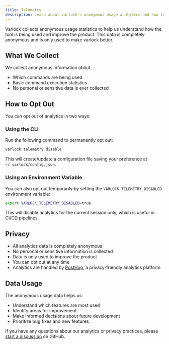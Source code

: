 ```yaml
---
title: Telemetry
description: Learn about varlock's anonymous usage analytics and how to opt out
---
```


Varlock collects anonymous usage statistics to help us understand how the tool is being used and improve the product. This data is completely anonymous and is only used to make varlock better.

## What We Collect

We collect anonymous information about:
- Which commands are being used
- Basic command execution statistics
- No personal or sensitive data is ever collected

## How to Opt Out

You can opt out of analytics in two ways:

### Using the CLI

Run the following command to permanently opt out:

```bash
varlock telemetry disable
```

This will create/update a configuration file saving your preference at `~/.varlock/config.json`.

### Using an Environment Variable

You can also opt out temporarily by setting the `VARLOCK_TELEMETRY_DISABLED` environment variable:

```bash
export VARLOCK_TELEMETRY_DISABLED=true
```

This will disable analytics for the current session only, which is useful in CI/CD pipelines.

## Privacy

- All analytics data is completely anonymous
- No personal or sensitive information is collected
- Data is only used to improve the product
- You can opt out at any time
- Analytics are handled by [PostHog](https://posthog.com/), a privacy-friendly analytics platform

## Data Usage

The anonymous usage data helps us:
- Understand which features are most used
- Identify areas for improvement
- Make informed decisions about future development
- Prioritize bug fixes and new features

If you have any questions about our analytics or privacy practices, please [start a discussion](https://github.com/dmno-dev/varlock/discussions) on GitHub. 
